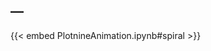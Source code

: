 ---
---

::: {.content-block .grid .gap-4}


::: {.g-col-6 .g-col-md-4}
{{< embed PlotnineAnimation.ipynb#spiral >}}
:::


:::
